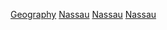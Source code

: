 [[Category:紐約州納蘇縣|Geography]]
[[Category:纽约州各县地理|Nassau]]
[[Category:長島地理|Nassau]]
[[Category:依縣份劃分的紐約城市群地理|Nassau]]